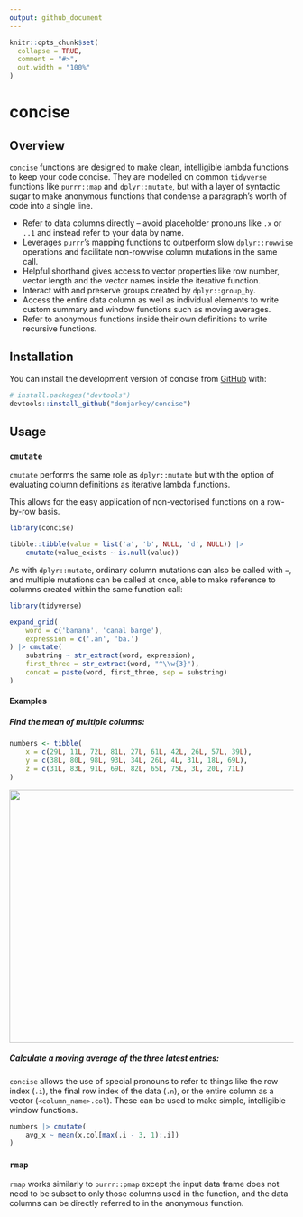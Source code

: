 ```yaml
---
output: github_document
---
```


<!-- README.md is generated from README.Rmd. Please edit that file -->

```r
knitr::opts_chunk$set(
  collapse = TRUE,
  comment = "#>",
  out.width = "100%"
)
```

# concise

<!-- badges: start -->
<!-- badges: end -->

## Overview
`concise` functions are designed to make clean, intelligible lambda functions
to keep your code concise. They are modelled on common `tidyverse` functions like
`purrr::map` and `dplyr::mutate`, but with a layer of syntactic sugar to make
anonymous functions that condense a paragraph's worth of code into a single line.

* Refer to data columns directly -- avoid placeholder pronouns like `.x` or `..1`
and instead refer to your data by name.
* Leverages `purrr`'s mapping functions to outperform slow `dplyr::rowwise` operations
and facilitate non-rowwise column mutations in the same call.
* Helpful shorthand gives access to vector properties like row number, vector length
and the vector names inside the iterative function.
* Interact with and preserve groups created by `dplyr::group_by`.
* Access the entire data column as well as individual elements to write custom
summary and window functions such as moving averages.
* Refer to anonymous functions inside their own definitions to write recursive
functions.

## Installation

You can install the development version of concise from [GitHub](https://github.com/) with:

``` r
# install.packages("devtools")
devtools::install_github("domjarkey/concise")
```

## Usage

### `cmutate`

`cmutate` performs the same role as `dplyr::mutate` but with the option of evaluating
column definitions as iterative lambda functions.

This allows for the easy application of non-vectorised functions on a row-by-row
basis.

```r
library(concise)

tibble::tibble(value = list('a', 'b', NULL, 'd', NULL)) |>
    cmutate(value_exists ~ is.null(value))
```

As with `dplyr::mutate`, ordinary column mutations can also be called with `=`,
and multiple mutations can be called at once, able to make reference to columns
created within the same function call:

```r
library(tidyverse)

expand_grid(
    word = c('banana', 'canal barge'),
    expression = c('.an', 'ba.')
) |> cmutate(
    substring ~ str_extract(word, expression),
    first_three = str_extract(word, "^\\w{3}"),
    concat = paste(word, first_three, sep = substring)
)
```

#### Examples

##### Find the mean of multiple columns:

```r
numbers <- tibble(
    x = c(29L, 11L, 72L, 81L, 27L, 61L, 42L, 26L, 57L, 39L),
    y = c(38L, 80L, 98L, 93L, 34L, 26L, 4L, 31L, 18L, 69L),
    z = c(31L, 83L, 91L, 69L, 82L, 65L, 75L, 3L, 20L, 71L)
)
```

::: {align="center"}
![](man/figures/table1.png){#id .class width=664px height=448px}
:::

##### Calculate a moving average of the three latest entries:

`concise` allows the use of special pronouns to refer to things like the row index
(`.i`), the final row index of the data (`.n`), or the entire column as a vector
(`<column_name>.col`). These can be used to make simple, intelligible window functions.

```r
numbers |> cmutate(
    avg_x ~ mean(x.col[max(.i - 3, 1):.i])
)
```


### `rmap`

`rmap` works similarly to `purrr::pmap` except the input data frame does not need
to be subset to only those columns used in the function, and the data columns can
be directly referred to in the anonymous function.
